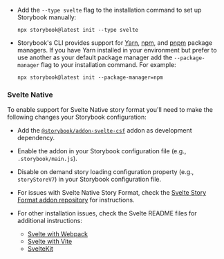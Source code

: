 - Add the `--type svelte` flag to the installation command to set up Storybook manually:

  ```shell
  npx storybook@latest init --type svelte
  ```

- Storybook's CLI provides support for [Yarn](https://yarnpkg.com/), [npm](https://www.npmjs.com/), and [pnpm](https://pnpm.io/) package managers. If you have Yarn installed in your environment but prefer to use another as your default package manager add the `--package-manager` flag to your installation command. For example:

  ```shell
  npx storybook@latest init --package-manager=npm
  ```

### Svelte Native

To enable support for Svelte Native story format you'll need to make the following changes your Storybook configuration:
- Add the [`@storybook/addon-svelte-csf`](https://storybook.js.org/addons/@storybook/addon-svelte-csf/) addon as development dependency.
- Enable the addon in your Storybook configuration file (e.g., `.storybook/main.js`).
- Disable on demand story loading configuration property (e.g., `storyStoreV7`) in your Storybook configuration file.
- For issues with Svelte Native Story Format, check the [Svelte Story Format addon repository](https://github.com/storybookjs/addon-svelte-csf) for instructions.


- For other installation issues, check the Svelte README files for additional instructions:
  - [Svelte with Webpack](https://github.com/storybookjs/storybook/tree/next/code/frameworks/svelte-webpack5)
  - [Svelte with Vite](https://github.com/storybookjs/storybook/tree/next/code/frameworks/svelte-vite)
  - [SvelteKit](https://github.com/storybookjs/storybook/tree/next/code/frameworks/sveltekit)
